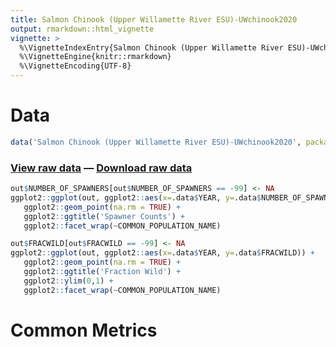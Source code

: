 ```yaml
---
title: Salmon Chinook (Upper Willamette River ESU)-UWchinook2020
output: rmarkdown::html_vignette
vignette: >
  %\VignetteIndexEntry{Salmon Chinook (Upper Willamette River ESU)-UWchinook2020}
  %\VignetteEngine{knitr::rmarkdown}
  %\VignetteEncoding{UTF-8}
---
```


# Data

```r
data('Salmon Chinook (Upper Willamette River ESU)-UWchinook2020', package='VRData')
```

### [View raw data](../data/Salmon Chinook (Upper Willamette River ESU)-UWchinook2020.html) &#8212; [Download raw data](../data/Salmon Chinook (Upper Willamette River ESU)-UWchinook2020.csv)

```r
out$NUMBER_OF_SPAWNERS[out$NUMBER_OF_SPAWNERS == -99] <- NA
ggplot2::ggplot(out, ggplot2::aes(x=.data$YEAR, y=.data$NUMBER_OF_SPAWNERS)) +
   ggplot2::geom_point(na.rm = TRUE) +
   ggplot2::ggtitle('Spawner Counts') +
   ggplot2::facet_wrap(~COMMON_POPULATION_NAME)
```

```r
out$FRACWILD[out$FRACWILD == -99] <- NA
ggplot2::ggplot(out, ggplot2::aes(x=.data$YEAR, y=.data$FRACWILD)) +
   ggplot2::geom_point(na.rm = TRUE) +
   ggplot2::ggtitle('Fraction Wild') +
   ggplot2::ylim(0,1) +
   ggplot2::facet_wrap(~COMMON_POPULATION_NAME)
```

# Common Metrics



